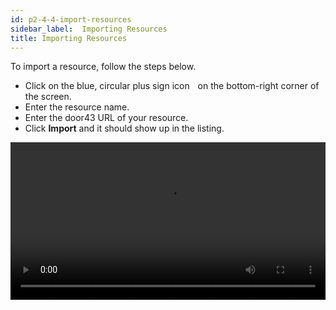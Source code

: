 ```yaml
---
id: p2-4-4-import-resources
sidebar_label:  Importing Resources 
title: Importing Resources 
---
```


To import a resource, follow the steps below.

-  Click on the blue, circular plus sign icon <img src="/autographaAssetsV2/how-to/import.png" width="5-px" alt=""/> on the bottom-right corner of the screen. 
-  Enter the resource name.
-  Enter the door43 URL of your resource.
-  Click **Import** and it should show up in the listing.

<video controls src="/autographaAssetsV2/how-to/import-resources.mov" width="100%" type="video/mov"/>